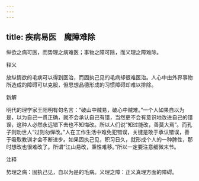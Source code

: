 ```yaml
---
---
---
```

title: 疾病易医　魔障难除
---



纵欲之病可医，而势理之病难医；事物之障可除，而义理之障难除。

释义

放纵情欲的毛病可以得到医治，而固执己见的毛病却很难医治。人心中由外界事物所造成的障碍可以克服，但思想品德形成的习惯障碍却难以排除。

新解

明代的理学家王阳明有句名言：“破山中贼易，破心中贼难。”一个人如果自以为是，以为自己一贯正确，就不会承认自己有错，当然更不会有意识地改进自己的错误，这种人必然永远错下去也不知悔改。所以人们说“知过能改，善莫大焉”。而孔子则劝世人“过则勿惮改。”人在工作生活中难免犯错误，关键是敢于承认错误，善于吸取教训才会不断进步。如果固执己见，积习日久，就形成个人的一种脾性，那时想改也很难改了。所谓“江山易改，秉性难移。”所以一定要注意细微末节。

注释

势理之病：固执己见，自以为是的毛病。义理之障：正义真理方面的障碍。